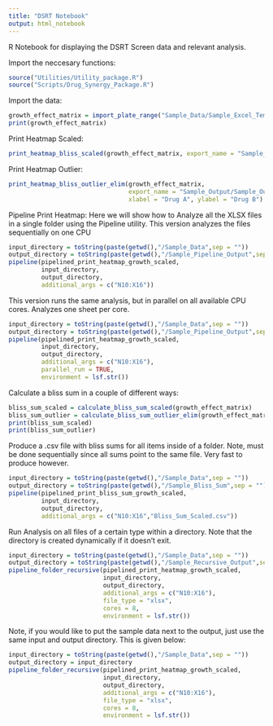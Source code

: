 ```yaml
---
title: "DSRT Notebook"
output: html_notebook
---
```


R Notebook for displaying the DSRT Screen data and relevant analysis. 

Import the neccesary functions:
```r
source("Utilities/Utility_package.R")
source("Scripts/Drug_Synergy_Package.R")
```


Import the data:

```r
growth_effect_matrix = import_plate_range("Sample_Data/Sample_Excel_Template.xlsx", "N10:X16")
print(growth_effect_matrix)
```


Print Heatmap Scaled:
```r
print_heatmap_bliss_scaled(growth_effect_matrix, export_name = "Sample_Output/Sample_Output_Scaled_Heatmap.jpg", xlabel = "Drug A", ylabel = "Drug B")
```

Print Heatmap Outlier:
```r
print_heatmap_bliss_outlier_elim(growth_effect_matrix, 
                                 export_name = "Sample_Output/Sample_Output_Outlier_Heatmap.jpg", 
                                 xlabel = "Drug A", ylabel = "Drug B")
```

Pipeline Print Heatmap:
Here we will show how to Analyze all the XLSX files in a single folder using the Pipeline utility.
This version analyzes the files sequentially on one CPU

```r
input_directory = toString(paste(getwd(),"/Sample_Data",sep = ""))
output_directory = toString(paste(getwd(),"/Sample_Pipeline_Output",sep = ""))
pipeline(pipelined_print_heatmap_growth_scaled,
         input_directory, 
         output_directory,
         additional_args = c("N10:X16")) 
```

This version runs the same analysis, but in parallel on all available CPU cores. Analyzes one sheet per core. 
```r
input_directory = toString(paste(getwd(),"/Sample_Data",sep = ""))
output_directory = toString(paste(getwd(),"/Sample_Pipeline_Output",sep = ""))
pipeline(pipelined_print_heatmap_growth_scaled,
         input_directory, 
         output_directory,
         additional_args = c("N10:X16"),
         parallel_run = TRUE,
         environment = lsf.str()) 
```

Calculate a bliss sum in a couple of different ways:
```r
bliss_sum_scaled = calculate_bliss_sum_scaled(growth_effect_matrix)
bliss_sum_outlier = calculate_bliss_sum_outlier_elim(growth_effect_matrix)
print(bliss_sum_scaled)
print(bliss_sum_outlier)
```

Produce a .csv file with bliss sums for all items inside of a folder. Note, must be done sequentially since all sums point to the same file.
Very fast to produce however. 
```r
input_directory = toString(paste(getwd(),"/Sample_Data",sep = ""))
output_directory = toString(paste(getwd(),"/Sample_Bliss_Sum",sep = ""))
pipeline(pipelined_print_bliss_sum_growth_scaled,
         input_directory, 
         output_directory,
         additional_args = c("N10:X16","Bliss_Sum_Scaled.csv")) 
```


Run Analysis on all files of a certain type within a directory. Note that the directory is created dynamically if it doesn't exit. 
```r
input_directory = toString(paste(getwd(),"/Sample_Data",sep = ""))
output_directory = toString(paste(getwd(),"/Sample_Recursive_Output",sep = ""))
pipeline_folder_recursive(pipelined_print_heatmap_growth_scaled,
                          input_directory,
                          output_directory,
                          additional_args = c("N10:X16"),
                          file_type = "xlsx",
                          cores = 8,
                          environment = lsf.str())
```

Note, if you would like to put the sample data next to the output, just use the same input and output directory. This is given below:
```r
input_directory = toString(paste(getwd(),"/Sample_Data",sep = ""))
output_directory = input_directory
pipeline_folder_recursive(pipelined_print_heatmap_growth_scaled,
                          input_directory,
                          output_directory,
                          additional_args = c("N10:X16"),
                          file_type = "xlsx",
                          cores = 8,
                          environment = lsf.str())
```
